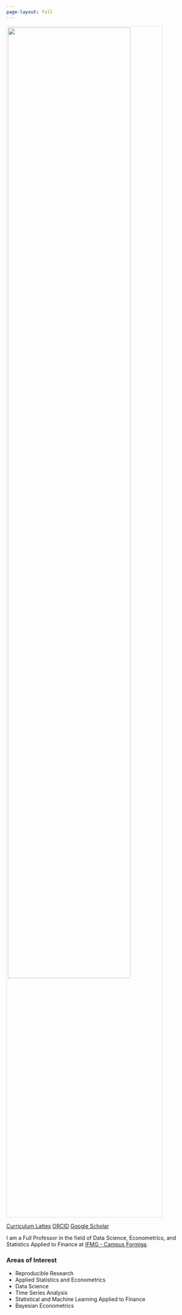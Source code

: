 ```yaml
---
page-layout: full
---
```

::: {.grid}
::: {.g-col-12 .g-col-md-4 .text-center}
![](wss.jpg){width="80%" style="border: 1px solid #ddd; padding: 3px;"}

::: {.mt-4}
[<i class="fas fa-graduation-cap"></i> Curriculum Lattes](http://lattes.cnpq.br/7319553236390710 ){.btn .btn-outline-dark .btn-sm .me-2 .mb-2 style="display: inline-block;"}
[<i class="fab fa-orcid"></i> ORCID](https://orcid.org/0000-0003-2396-3507){.btn .btn-outline-dark .btn-sm .me-2 .mb-2 style="display: inline-block;"}
[<i class="fab fa-google"></i> Google Scholar](https://scholar.google.com.br/citations?user=hRQ0bCIAAAAJ&hl=pt-BR){.btn .btn-outline-dark .btn-sm .mb-2 style="display: inline-block;"}
:::
:::

::: {.g-col-12 .g-col-md-8}

I am a Full Professor in the field of Data Science, Econometrics, and Statistics Applied to Finance at [IFMG - Campus Formiga](https://www.formiga.ifmg.edu.br/mestrado){target="_blan"}.

### Areas of Interest
- Reproducible Research
- Applied Statistics and Econometrics
- Data Science
- Time Series Analysis
- Statistical and Machine Learning Applied to Finance
- Bayesian Econometrics
:::
:::